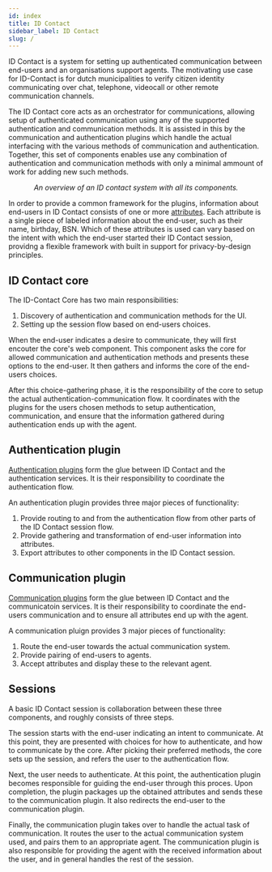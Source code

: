 ```yaml
---
id: index
title: ID Contact
sidebar_label: ID Contact
slug: /
---
```



ID Contact is a system for setting up authenticated communication between end-users and an organisations support agents. The motivating use case for ID-Contact is for dutch municipalities to verify citizen identity communicating over chat, telephone, videocall or other remote communication channels.

The ID Contact core acts as an orchestrator for communications, allowing setup of authenticated communication using any of the supported authentication and communication methods. It is assisted in this by the communication and authentication plugins which handle the actual interfacing with the various methods of communication and authentication. Together, this set of components enables use any combination of authentication and communication methods with only a minimal ammount of work for adding new such methods.

<PlantUML diagram='/docs/diagrams/global-deployment.puml' />
<center>

*An overview of an ID contact system with all its components.*

</center>

In order to provide a common framework for the plugins, information about end-users in ID Contact consists of one or more [attributes](concepts/Attributes.md). Each attribute is a single piece of labeled information about the end-user, such as their name, birthday, BSN. Which of these attributes is used can vary based on the intent with which the end-user started their ID Contact session, providng a flexible framework with built in support for privacy-by-design principles.

## ID Contact core

The ID-Contact Core has two main responsibilities:
 1. Discovery of authentication and communication methods for the UI.
 2. Setting up the session flow based on end-users choices.

When the end-user indicates a desire to communicate, they will first encouter the core's web component. This component asks the core for allowed communication and authentication methods and presents these options to the end-user. It then gathers and informs the core of the end-users choices.

After this choice-gathering phase, it is the responsibility of the core to setup the actual authentication-communication flow. It coordinates with the plugins for the users chosen methods to setup authentication, communication, and ensure that the information gathered during authentication ends up with the agent.

## Authentication plugin
[Authentication plugins](auth/overview.md) form the glue between ID Contact and the authentication services. It is their responsibility to coordinate the authentication flow.

An authentication plugin provides three major pieces of functionality:
 1. Provide routing to and from the authentication flow from other parts of the ID Contact session flow.
 2. Provide gathering and transformation of end-user information into attributes.
 3. Export attributes to other components in the ID Contact session.

## Communication plugin
[Communication plugins](comm/overview.md) form the glue between ID Contact and the communicatoin services. It is their responsibility to coordinate the end-users communication and to ensure all attributes end up with the agent.

A communication pluign provides 3 major pieces of functionality:
 1. Route the end-user towards the actual communication system.
 2. Provide pairing of end-users to agents.
 3. Accept attributes and display these to the relevant agent.


## Sessions

A basic ID Contact session is collaboration between these three components, and roughly consists of three steps.

The session starts with the end-user indicating an intent to communicate. At this point, they are presented with choices for how to authenticate, and how to communicate by the core. After picking their preferred methods, the core sets up the session, and refers the user to the authentication flow.

Next, the user needs to authenticate. At this point, the authentication plugin becomes responsible for guiding the end-user through this proces. Upon completion, the plugin packages up the obtained attributes and sends these to the communication plugin. It also redirects the end-user to the communication plugin.

Finally, the communication plugin takes over to handle the actual task of communication. It routes the user to the actual communication system used, and pairs them to an appropriate agent. The communication plugin is also responsible for providing the agent with the received information about the user, and in general handles the rest of the session.
